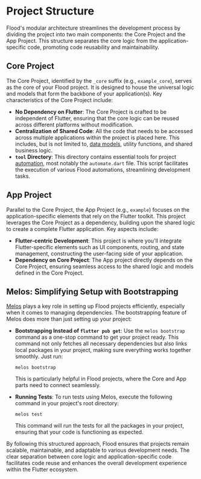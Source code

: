 
# Project Structure

Flood's modular architecture streamlines the development process by dividing the project into two main components: the Core Project and the App Project. This structure separates the core logic from the application-specific code, promoting code reusability and maintainability.

<FileTree>
    <FileTree.Folder name="example" defaultOpen>
        <FileTree.Folder name="example" defaultOpen>
            <FileTree.Folder name="android" />
            <FileTree.Folder name="assets" defaultOpen>
                <FileTree.File name="config.overrides.yaml" />
                <FileTree.File name="config.yaml" />
            </FileTree.Folder>
            <FileTree.Folder name="ios" />
            <FileTree.Folder name="lib" defaultOpen>
                <FileTree.File name="main.dart" />
            </FileTree.Folder>
            <FileTree.File name="pubspec.yaml" />
        </FileTree.Folder>
        <FileTree.Folder name="example_core" defaultOpen>
            <FileTree.Folder name="lib" defaultOpen>
                <FileTree.File name="pond.dart" />
            </FileTree.Folder>
            <FileTree.Folder name="tool" defaultOpen>
                <FileTree.File name="automate.dart" />
            </FileTree.Folder>
            <FileTree.File name="pubspec.yaml" />
        </FileTree.Folder>
        <FileTree.File name="melos.yaml" />
    </FileTree.Folder>
</FileTree>

## Core Project

The Core Project, identified by the `_core` suffix (e.g., `example_core`), serves as the core of your Flood project. It is designed to house the universal logic and models that form the backbone of your application(s). Key characteristics of the Core Project include:

-   **No Dependency on Flutter**: The Core Project is crafted to be independent of Flutter, ensuring that the core logic can be reused across different platforms without modification.
-   **Centralization of Shared Code**: All the code that needs to be accessed across multiple applications within the project is placed here. This includes, but is not limited to, [data models](/drop), utility functions, and shared business logic.
-   **`tool` Directory**: This directory contains essential tools for project [automation](/automate), most notably the `automate.dart` file. This script facilitates the execution of various Flood automations, streamlining development tasks.

## App Project

Parallel to the Core Project, the App Project (e.g., `example`) focuses on the application-specific elements that rely on the Flutter toolkit. This project leverages the Core Project as a dependency, building upon the shared logic to create a complete Flutter application. Key aspects include:

-   **Flutter-centric Development**: This project is where you'll integrate Flutter-specific elements such as UI components, routing, and state management, constructing the user-facing side of your application.
-   **Dependency on Core Project**: The App project directly depends on the Core Project, ensuring seamless access to the shared logic and models defined in the Core Project.

## Melos: Simplifying Setup with Bootstrapping

[Melos](https://melos.invertase.dev/) plays a key role in setting up Flood projects efficiently, especially when it comes to managing dependencies. The bootstrapping feature of Melos does more than just setting up your project:

-   **Bootstrapping Instead of `flutter pub get`**: Use the `melos bootstrap` command as a one-stop command to get your project ready. This command not only fetches all necessary dependencies but also links local packages in your project, making sure everything works together smoothly. Just run:

    ```shell
    melos bootstrap
    ```

    This is particularly helpful in Flood projects, where the Core and App parts need to connect seamlessly.

-   **Running Tests**: To run tests using Melos, execute the following command in your project's root directory:

    ```shell
    melos test
    ```

    This command will run the tests for all the packages in your project, ensuring that your code is functioning as expected.

By following this structured approach, Flood ensures that projects remain scalable, maintainable, and adaptable to various development needs. The clear separation between core logic and application-specific code facilitates code reuse and enhances the overall development experience within the Flutter ecosystem.

